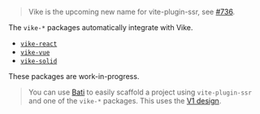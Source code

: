 
> Vike is the upcoming new name for vite-plugin-ssr, see [#736](https://github.com/brillout/vite-plugin-ssr/issues/736).

The `vike-*` packages automatically integrate <Link text="UI frameworks" href="/ui-framework" /> with Vike.

 - [`vike-react`](https://github.com/vikejs/vike-react)
 - [`vike-vue`](https://github.com/vikejs/vike-vue)
 - [`vike-solid`](https://github.com/magne4000/vike-solid)

<Construction>These packages are work-in-progress.</Construction>

> You can use [Bati](https://batijs.github.io/) to easily scaffold a project using `vite-plugin-ssr` and one of the
> `vike-*` packages. This uses the [V1 design](/migration/v1-design).
